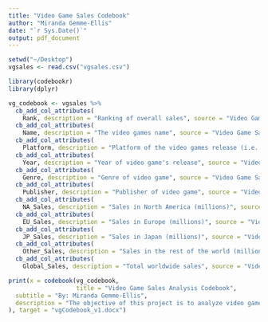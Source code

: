 ```yaml
---
title: "Video Game Sales Codebook"
author: "Miranda Gemme-Ellis"
date: "`r Sys.Date()`"
output: pdf_document
---
```


```r
setwd("~/Desktop")
vgsales <- read.csv("vgsales.csv")
```


```r
library(codebookr)
library(dplyr)
```



```r
vg_codebook <- vgsales %>%
  cb_add_col_attributes(
    Rank, description = "Ranking of overall sales", source = "Video Game Sales") %>%
  cb_add_col_attributes(
    Name, description = "The video games name", source = "Video Game Sales") %>%
  cb_add_col_attributes(
    Platform, description = "Platform of the video games release (i.e. PC,PS4, etc.)", source = "Video Game Sales") %>%
  cb_add_col_attributes(
    Year, description = "Year of video game's release", source = "Video Game Sales") %>%
  cb_add_col_attributes(
    Genre, description = "Genre of video game", source = "Video Game Sales") %>%
  cb_add_col_attributes(
    Publisher, description = "Publisher of video game", source = "Video Game Sales") %>%
  cb_add_col_attributes(
    NA_Sales, description = "Sales in North America (millions)", source = "Video Game Sales") %>%
  cb_add_col_attributes(
    EU_Sales, description = "Sales in Europe (millions)", source = "Video Game Sales") %>%
  cb_add_col_attributes(
    JP_Sales, description = "Sales in Japan (millions)", source = "Video Game Sales") %>%
  cb_add_col_attributes(
    Other_Sales, description = "Sales in the rest of the world (millions)", source = "Video Game Sales") %>%
  cb_add_col_attributes(
    Global_Sales, description = "Total worldwide sales", source = "Video Game Sales")
```




```r

print(x = codebook(vg_codebook, 
                   title = "Video Game Sales Analysis Codebook",
  subtitle = "By: Miranda Gemme-Ellis",
  description = "The objective of this project is to analyze video game sales worldwide, focusing on factors such as genre, game ranking, publisher, platform, and regional sales (including North America, Japan, and other regions). The goal is to analyze gaming industry trends, assess video games' performance across different localities, and understand the influence of different platforms and publishers on sales. Analyzing this data can help stakeholders, such as publishers and developers, to strategize marketing more effectively."
), target = "vgCodebook_v1.docx")
```

